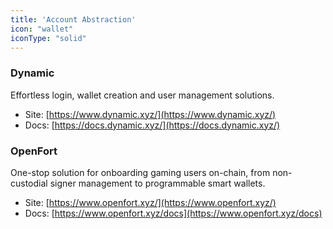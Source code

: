 ```yaml
---
title: 'Account Abstraction'
icon: "wallet"
iconType: "solid"
---
```


### Dynamic
Effortless login, wallet creation and user management solutions.
- Site: [https://www.dynamic.xyz/](https://www.dynamic.xyz/)
- Docs: [https://docs.dynamic.xyz/](https://docs.dynamic.xyz/)

### OpenFort
One-stop solution for onboarding gaming users on-chain, from non-custodial signer management to programmable smart wallets.
- Site: [https://www.openfort.xyz/](https://www.openfort.xyz/)
- Docs: [https://www.openfort.xyz/docs](https://www.openfort.xyz/docs) 